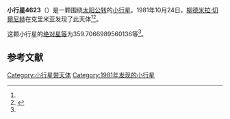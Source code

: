 {{Infobox planet
| bgcolour = #FFFFC0
| name = 4623 Obraztsova
| symbol = 
| image = 
| caption = 
| discovery = yes
| discovery_ref = 
| discoverer = [[柳德米拉·切爾尼赫|柳德米拉·切爾尼赫]]
| discovery_site = [[克里米亚|克里米亚]] 
| discovered = 1981年10月24日
| designations = yes
| mp_name = 
| named_after = 
| alt_names = 1981 UT15/ 1976 UD2 / 1981 UV5
| mp_category = [[主带小行星|主带小行星]]
| orbit_ref = <ref name="a">[http://ssd.jpl.nasa.gov/sbdb.cgi?sstr=4623 4623 Obraztsova] {{Wayback|url=http://ssd.jpl.nasa.gov/sbdb.cgi?sstr=4623 |date=20210718061946 }}，小行星數據庫瀏覽器（JPL Small-Body Database Browser）－[[美国国家航空航天局|美国国家航空航天局]]喷气推进实验室</ref>
| epoch = 2456400.5 (2013年4月18日更新)
| aphelion = {{convert|3.074503062643533|AU|km|3|abbr=on|lk=out}}
| perihelion = {{convert|2.620715138442125|AU|km|3|abbr=on}}
| semimajor = {{convert|2.847609100542829|AU|km|3|abbr=on}}
| eccentricity = 0.07967876
| period = 1755.169184 [[日|日]]<br />4.81[[儒略年|儒略年]]
| avg_speed = 
| inclination = 1.744148079074773
| asc_node = 4.016523989810636
| mean_anomaly = 
| arg_peri = 359.7066989560136
| satellites = 
| physical_characteristics = yes
| dimensions = 
| mass = 
| density = 
| surface_grav = 
| escape_velocity = 
| sidereal_day = 
| axial_tilt = 
| pole_ecliptic_lat = 
| pole_ecliptic_lon = 
| albedo = 
| temperatures= 
| temp_name1 = 
| mean_temp_1 = 
| max_temp_1 = 
| temp_name2 = 
| max_temp_2 = 
| spectral_type = 
| abs_magnitude = 359.7066989560136
}}

'''小行星4623'''（{{lang-en|4623 Obraztsova}}）是一颗围绕[[太阳|太阳]][[公转|公转]]的[[小行星|小行星]]。1981年10月24日，[[柳德米拉·切爾尼赫|柳德米拉·切爾尼赫]]在克里米亚发现了此天体<ref name="a" /><ref>{{cite news|title=小行星列表|url=http://cfa-www.harvard.edu/iau/lists/NumberedMPs.txt|accessdate=2013-07-08|newspaper=哈佛大学|archive-date=2008-05-17|archive-url=https://web.archive.org/web/20080517010638/http://cfa-www.harvard.edu/iau/lists/NumberedMPs.txt|dead-url=no}}</ref>。

这颗小行星的[[绝对星等|绝对星等]]为359.7066989560136等<ref name="a" />。

==参考文献==
{{reflist}}
{{Minor Planet Number|[[小行星4622|小行星4622]]|[[小行星4624|小行星4624]]}}

{{小天体}}

[[Category:小行星带天体|Category:小行星带天体]]
[[Category:1981年发现的小行星|Category:1981年发现的小行星]]

{{asteroid-stub}}